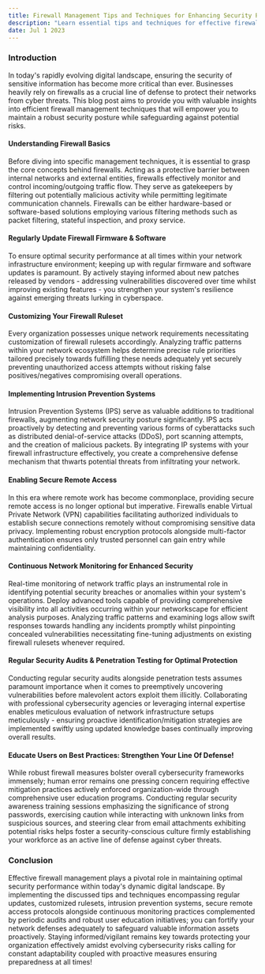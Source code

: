 ```yaml
---
title: Firewall Management Tips and Techniques for Enhancing Security Performance
description: "Learn essential tips and techniques for effective firewall management in this blog post. Safeguard your network against cyber threats with regular updates, customized rulesets, intrusion prevention systems, secure remote access, continuous monitoring, security audits, and user education to fortify your defenses."
date: Jul 1 2023
---
```


### Introduction

In today's rapidly evolving digital landscape, ensuring the security of sensitive information has become more critical than ever. Businesses heavily rely on firewalls as a crucial line of defense to protect their networks from cyber threats. This blog post aims to provide you with valuable insights into efficient firewall management techniques that will empower you to maintain a robust security posture while safeguarding against potential risks.

#### Understanding Firewall Basics

Before diving into specific management techniques, it is essential to grasp the core concepts behind firewalls. Acting as a protective barrier between internal networks and external entities, firewalls effectively monitor and control incoming/outgoing traffic flow. They serve as gatekeepers by filtering out potentially malicious activity while permitting legitimate communication channels. Firewalls can be either hardware-based or software-based solutions employing various filtering methods such as packet filtering, stateful inspection, and proxy service.

#### Regularly Update Firewall Firmware & Software

To ensure optimal security performance at all times within your network infrastructure environment; keeping up with regular firmware and software updates is paramount. By actively staying informed about new patches released by vendors - addressing vulnerabilities discovered over time whilst improving existing features - you strengthen your system's resilience against emerging threats lurking in cyberspace.

#### Customizing Your Firewall Ruleset

Every organization possesses unique network requirements necessitating customization of firewall rulesets accordingly. Analyzing traffic patterns within your network ecosystem helps determine precise rule priorities tailored precisely towards fulfilling these needs adequately yet securely preventing unauthorized access attempts without risking false positives/negatives compromising overall operations.

#### Implementing Intrusion Prevention Systems

Intrusion Prevention Systems (IPS) serve as valuable additions to traditional firewalls, augmenting network security posture significantly. IPS acts proactively by detecting and preventing various forms of cyberattacks such as distributed denial-of-service attacks (DDoS), port scanning attempts, and the creation of malicious packets. By integrating IP systems with your firewall infrastructure effectively, you create a comprehensive defense mechanism that thwarts potential threats from infiltrating your network.

#### Enabling Secure Remote Access

In this era where remote work has become commonplace, providing secure remote access is no longer optional but imperative. Firewalls enable Virtual Private Network (VPN) capabilities facilitating authorized individuals to establish secure connections remotely without compromising sensitive data privacy. Implementing robust encryption protocols alongside multi-factor authentication ensures only trusted personnel can gain entry while maintaining confidentiality.

#### Continuous Network Monitoring for Enhanced Security

Real-time monitoring of network traffic plays an instrumental role in identifying potential security breaches or anomalies within your system's operations. Deploy advanced tools capable of providing comprehensive visibility into all activities occurring within your networkscape for efficient analysis purposes. Analyzing traffic patterns and examining logs allow swift responses towards handling any incidents promptly whilst pinpointing concealed vulnerabilities necessitating fine-tuning adjustments on existing firewall rulesets whenever required.

#### Regular Security Audits & Penetration Testing for Optimal Protection

Conducting regular security audits alongside penetration tests assumes paramount importance when it comes to preemptively uncovering vulnerabilities before malevolent actors exploit them illicitly. Collaborating with professional cybersecurity agencies or leveraging internal expertise enables meticulous evaluation of network infrastructure setups meticulously - ensuring proactive identification/mitigation strategies are implemented swiftly using updated knowledge bases continually improving overall results.

#### Educate Users on Best Practices: Strengthen Your Line Of Defense!

While robust firewall measures bolster overall cybersecurity frameworks immensely; human error remains one pressing concern requiring effective mitigation practices actively enforced organization-wide through comprehensive user education programs. Conducting regular security awareness training sessions emphasizing the significance of strong passwords, exercising caution while interacting with unknown links from suspicious sources, and steering clear from email attachments exhibiting potential risks helps foster a security-conscious culture firmly establishing your workforce as an active line of defense against cyber threats.

### Conclusion

Effective firewall management plays a pivotal role in maintaining optimal security performance within today's dynamic digital landscape. By implementing the discussed tips and techniques encompassing regular updates, customized rulesets, intrusion prevention systems, secure remote access protocols alongside continuous monitoring practices complemented by periodic audits and robust user education initiatives; you can fortify your network defenses adequately to safeguard valuable information assets proactively. Staying informed/vigilant remains key towards protecting your organization effectively amidst evolving cybersecurity risks calling for constant adaptability coupled with proactive measures ensuring preparedness at all times!